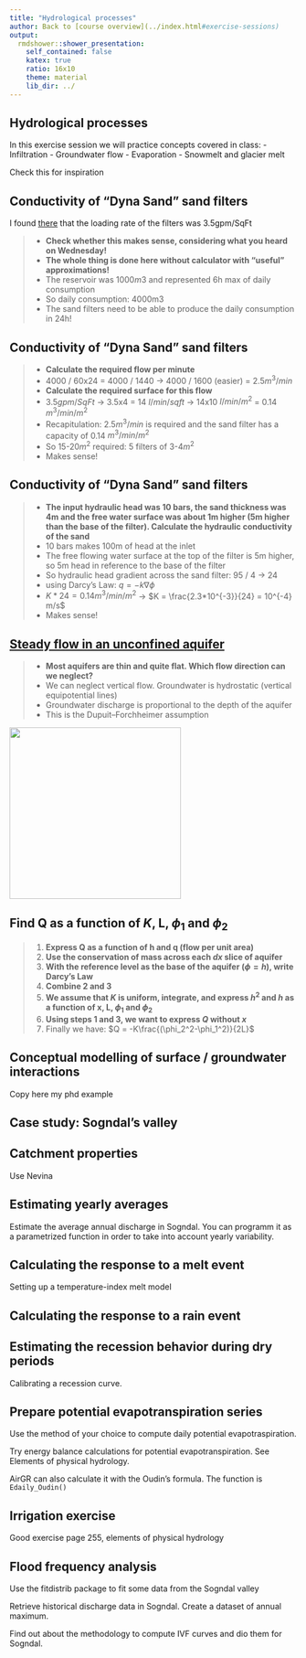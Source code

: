 ```yaml
---
title: "Hydrological processes"
author: Back to [course overview](../index.html#exercise-sessions)
output:
  rmdshower::shower_presentation:
    self_contained: false
    katex: true
    ratio: 16x10
    theme: material
    lib_dir: ../
---
```


## Hydrological processes

In this exercise session we will practice concepts covered in class:
- Infiltration
- Groundwater flow
- Evaporation
- Snowmelt and glacier melt

Check this for inspiration

## Conductivity of "Dyna Sand" sand filters
I found [there](https://www.parkson.com/sites/default/files/documents/document-dynasand-ecowash-filter-full-scale-test-report-463.pdf) that the loading rate of the filters was 3.5gpm/SqFt

> - **Check whether this makes sense, considering what you heard on Wednesday!**
> - **The whole thing is done here without calculator with "useful" approximations!** 
> - The reservoir was 1000$m3$ and represented 6h max of daily consumption
> - So daily consumption: 4000m3
> - The sand filters need to be able to produce the daily consumption in 24h!

## Conductivity of "Dyna Sand" sand filters
> - **Calculate the required flow per minute**
> - 4000 / 60x24 = 4000 / 1440 -> 4000 / 1600 (easier) = 2.5$m^3/min$
> - **Calculate the required surface for this flow**
> - 3.5$gpm/SqFt$ -> 3.5x4 = 14 $l/min/sqft$ -> 14x10 $l/min/m^2$ = 0.14 $m^3/min/m^2$
> - Recapitulation: 2.5$m^3/min$ is required and the sand filter has a capacity of 0.14 $m^3/min/m^2$
> - So 15-20$m^2$ required: 5 filters of 3-4$m^2$
> - Makes sense!

## Conductivity of "Dyna Sand" sand filters
> - **The input hydraulic head was 10 bars, the sand thickness was 4m and the free water surface was about 1m higher (5m higher than the base of the filter). Calculate the hydraulic conductivity of the sand**
> - 10 bars makes 100m of head at the inlet
> - The free flowing water surface at the top of the filter is 5m higher, so 5m head in reference to the base of the filter
> - So hydraulic head gradient across the sand filter: 95 / 4 -> 24
> - using Darcy's Law: $q=-k \nabla{\phi}$
> - $K*24 = 0.14m^3/min/m^2$ -> $K = \frac{2.3*10^{-3}}{24} = 10^{-4} m/s$ 
> - Makes sense!

## [Steady flow in an unconfined aquifer](http://www.geo.citg.tudelft.nl/~uffink/syllabusCT3320/part1/6.1/6.1.html)

> - **Most aquifers are thin and quite flat. Which flow direction can we neglect?**
> - We can neglect vertical flow. Groundwater is hydrostatic (vertical equipotential lines)
> - Groundwater discharge is proportional to the depth of the aquifer
> - This is the Dupuit–Forchheimer assumption

<img src="images/unconfined_aquifer_ex.gif" height="300" width="auto">

## Find Q as a function of $K$, L, $\phi_1$ and $\phi_2$

> 1. **Express Q as a function of h and q (flow per unit area)**
> 1. **Use the conservation of mass across each $dx$ slice of aquifer**
> 1. **With the reference level as the base of the aquifer ($\phi = h$), write Darcy's Law**
> 1. **Combine 2 and 3**
> 1. **We assume that *K* is uniform, integrate, and express $h^2$ and $h$ as a function of x, L, $\phi_1$ and $\phi_2$**
> 1. **Using steps 1 and 3, we want to express $Q$ without $x$**
> 1. Finally we have: $Q = -K\frac{(\phi_2^2-\phi_1^2)}{2L}$


## Conceptual modelling of surface / groundwater interactions

Copy here my phd example


## Case study: Sogndal's valley


## Catchment properties

Use Nevina

## Estimating yearly averages

Estimate the average annual discharge in Sogndal.
You can programm it as a parametrized function in order to take into account yearly variability.


## Calculating the response to a melt event

Setting up a temperature-index melt model

## Calculating the response to a rain event



## Estimating the recession behavior during dry periods

Calibrating a recession curve.

## Prepare potential evapotranspiration series

Use the method of your choice to compute daily potential evapotraspiration.

Try energy balance calculations for potential evapotranspiration. See Elements of physical hydrology.

AirGR can also calculate it with the Oudin’s formula. The function is `Edaily_Oudin()`


## Irrigation exercise

Good exercise page 255, elements of physical hydrology

## Flood frequency analysis

Use the fitdistrib package to fit some data from the Sogndal valley

Retrieve historical discharge data in Sogndal.
Create a dataset of annual maximum.

Find out about the methodology to compute IVF curves and dio them for Sogndal.

<!-- ## Further ideas -->

<!-- River plastering in laerdal, calculate height -->
<!-- Jostedalen, hydrology and hydraulics of the tunnels. Link to electricity production -->
<!-- Estimate residence times in lakes and link it to the difficulty of managing them, like leirdal -->
<!-- Drinking water in sogndal -->
<!-- Hydro modelling in sogndal catchment -->
<!-- Hydrology and hydraulics in sandane, look at storing water in the football field -->
<!-- Propagation of floods in the sogndal valley -->
<!-- Dilution gauging exercise and redoing the methodology of my last paper -->

<!-- Example of reconstructing peak flow with mannings formula, based on signs left by the flood  -->
